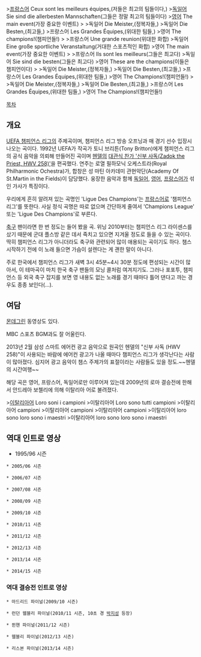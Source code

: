 {{{#!html
<iframe width="560" height="315" src="//www.youtube.com/embed/0Qqd6T_A9LY" frameborder="0" allowfullscreen></iframe>
}}}

>[[프랑스어]] Ceux sont les meilleurs équipes,(저들은 최고의 팀들이다,)
>[[독일어]] Sie sind die allerbesten Mannschaften(그들은 정말 최고의 팀들이다)
>[[영어]] The main event(가장 중요한 이벤트)
>
>독일어 Die Meister,(정복자들,)
>독일어 Die Besten,(최고들,)
>프랑스어 Les Grandes Équipes,(위대한 팀들,)
>영어 The champions!(챔피언들!)
>
>프랑스어 Une grande reunion(위대한 화합)
>독일어 Eine große sportliche Veranstaltung(거대한 스포츠적인 화합)
>영어 The main event(가장 중요한 이벤트)
>
>프랑스어 Ils sont les meilleurs(그들은 최고다)
>독일어 Sie sind die besten(그들은 최고다)
>영어 These are the champions(이들은 챔피언이다)
>
>독일어 Die Meister,(정복자들,)
>독일어 Die Besten,(최고들,)
>프랑스어 Les Grandes Équipes,(위대한 팀들,)
>영어 The Champions!(챔피언들!)
>
>독일어 Die Meister,(정복자들,)
>독일어 Die Besten,(최고들,)
>프랑스어 Les Grandes Équipes,(위대한 팀들,)
>영어 The Champions!(챔피언들!)

{{{+1 UEFA Champions League Anthem.}}}

[[목차]]

== 개요 ==
[[UEFA 챔피언스 리그]]의 주제곡이며, 챔피언스 리그 방송 오프닝과 매 경기 선수 입장시 나오는 곡이다. 1992년 UEFA가 작곡가 토니 브리튼(Tony Britton)에게 챔피언스 리그의 공식 음악을 의뢰해 만들어진 곡이며 [[헨델]]의 [http://www.youtube.com/watch?v=MiXgOQ9_-RI 대관식 찬가 '신부 사독(Zadok the Priest, HWV 258)']을 편곡했다. 연주는 로열 필하모닉 오케스트라(Royal Philharmonic Ochestra)가, 합창은 성 마틴 아카데미 관현악단(Academy Of St.Martin in the Fields)이 담당했다. 웅장한 음악과 함께 [[독일어]], [[영어]], [[프랑스어]]가 섞인 가사가 특징이다.

우리에게 흔히 알려져 있는 곡명인 'Ligue Des Champions'는 [[프랑스어]]로 '챔피언스 리그'를 뜻한다. 사실 정식 곡명은 따로 없으며 간단하게 줄여서 'Champions League' 또는 'Ligue Des Champions'로 부른다.

[[축구]] 팬이라면 한 번 정도는 들어 봤을 곡. 위닝 2010부터는 챔피언스 리그 라이센스를 샀기 때문에 군대 플스방 같은 데서 죽치고 있으면 지겨울 정도로 들을 수 있는 곡이다. 딱히 챔피언스 리그가 아니더라도 축구와 관련되어 많이 애용되는 곡이기도 하다. 챔스 시작하기 전에 이 노래 들으면 가슴이 설렌다는 게 괜한 말이 아니다.

주로 한국에서 챔피언스 리그가 새벽 3시 45분~4시 30분 정도에 편성되는 시간이 많아서, 이 테마곡이 마치 한국 축구 팬들의 모닝 콜처럼 여겨지기도. 그러나 포포투, 챔피언스 등 외국 축구 잡지를 보면 영 내용도 없는 노래를 경기 때마다 틀어 댄다고 까는 경우도 종종 보인다(...).

== 여담 ==

{{{#!html
<object id='skplayer' name='skplayer' width='480' height='384' classid='clsid:D27CDB6E-AE6D-11cf-96B8-444553540000' codebase='http://download.macromedia.com/pub/shockwave/cabs/flash/swflash.cab#version=9.0.115.00'><param name='movie' value='http://v.nate.com/v.sk/movie/0|214353365/20100816160801167511241001' /><param name='allowFullscreen' value='true' /><param name='allowScriptAccess' value='always' /><param name='wmode' value='transparent' /><embed src='http://v.nate.com/v.sk/movie/0|214353365/20100816160801167511241001' wmode='transparent' allowScriptAccess='always' allowFullscreen='true' name='skplayer' width='480' height='384' type='application/x-shockwave-flash' pluginspage='http://www.macromedia.com/go/getflashplayer' /></object>
}}}

[[몬데그린]]  동영상도 있다.

{{{#!html
<iframe width="500" height="408" src="http://serviceapi.nmv.naver.com/flash/convertIframeTag.nhn?vid=C727E8F8905401CE73A51B05353C774D0241&outKey=V12200b4d4c75c32210bfeec481ffc2239ecf0076e24dd3149d88eec481ffc2239ecf" frameborder="no" scrolling="no"></iframe>
}}}

MBC 스포츠 BGM과도 잘 어울린다.

2013년 2월 삼성 스마트 에어컨 광고 음악으로 원곡인 헨델의 "신부 사독 (HWV 258)"이 사용되는 바람에 에어컨 광고가 나올 때마다 챔피언스 리그가 생각난다는 사람이 많아졌다. 심지어 광고 음악이 챔스 주제가의 표절이라는 사람들도 있을 정도.~~헨델의 시간여행~~


해당 곡은 영어, 프랑스어, 독일어로만 이루어져 있는데 2009년의 로마 결승전에 한해서 안드레아 보첼리에 의해 이탈리아 어로 불려졌다. 
{{{#!html
<iframe width="640" height="360" src="http://www.youtube.com/embed/lWmB-Mtp3m8?feature=player_detailpage" frameborder="0" allowfullscreen></iframe>
}}}

>[[이탈리아어]] Loro soni i campioni 
>이탈리아어 Loro sono tutti campioni 
>이탈리아어 campioni
>이탈리아어 campioni 
>이탈리아어 campioni 
>이탈리아어 loro sono loro sono i maestri
>이탈리아어 loro sono loro sono i maestri

== 역대 인트로 영상 ==
* 1995/96 시즌
{{{#!html
<iframe width="640" height="360" src="http://www.youtube.com/embed/VrgercWIqt4?feature=player_detailpage" frameborder="0" allowfullscreen></iframe>
}}}

 * 2005/06 시즌
{{{#!html
<iframe width="640" height="360" src="http://www.youtube.com/embed/vSSXHcttqqA?feature=player_detailpage" frameborder="0" allowfullscreen></iframe>
}}}

 * 2006/07 시즌
{{{#!html
<iframe width="640" height="360" src="http://www.youtube.com/embed/_fiL0aJnv_4?feature=player_detailpage" frameborder="0" allowfullscreen></iframe>
}}}

 * 2007/08 시즌
{{{#!html
<iframe width="640" height="360" src="http://www.youtube.com/embed/6gLZDiMWZBM?feature=player_detailpage" frameborder="0" allowfullscreen></iframe>
}}} 

 * 2008/09 시즌
{{{#!html
<iframe width="640" height="360" src="http://www.youtube.com/embed/-ez0GjNEr_I?feature=player_detailpage" frameborder="0" allowfullscreen></iframe>
}}} 

 * 2009/10 시즌
{{{#!html
<iframe width="640" height="360" src="http://www.youtube.com/embed/uscRYQopR6Y?feature=player_detailpage" frameborder="0" allowfullscreen></iframe>
}}} 

 * 2010/11 시즌 
{{{#!html
<iframe width="640" height="360" src="//www.youtube.com/embed/MnXojadYIrc" frameborder="0" allowfullscreen></iframe>
}}} 

 * 2011/12 시즌
{{{#!html
<iframe width="640" height="360" src="http://www.youtube.com/embed/Rw2_AvAHdSk?feature=player_detailpage" frameborder="0" allowfullscreen></iframe>
}}} 

 * 2012/13 시즌
{{{#!html
<iframe width="640" height="360" src="//www.youtube.com/embed/FlDZPs-JZZY" frameborder="0" allowfullscreen></iframe>}}} 

 * 2013/14 시즌
{{{#!html
<iframe width="640" height="360" src="//www.youtube.com/embed/bsNaCkhq36I?feature=player_detailpage" frameborder="0" allowfullscreen></iframe>
}}}

 * 2014/15 시즌
{{{#!html
<iframe width="640" height="360" src="//www.youtube.com/embed/TANSycz5mgo?
feature=player_detailpage" frameborder="0" allowfullscreen></iframe>
}}}
=== 역대 결승전 인트로 영상 ===
 * 마드리드 파이널(2009/10 시즌)
{{{#!html
<iframe width="640" height="360" src="http://www.youtube.com/embed/09O4tZWezrQ?feature=player_detailpage" frameborder="0" allowfullscreen></iframe>
}}}

 * 런던 웸블리 파이널(2010/11 시즌, 10초 경 [[박지성]] 등장)
{{{#!html
<iframe width="640" height="360" src="http://www.youtube.com/embed/Mo8BIgREOjc?feature=player_detailpage" frameborder="0" allowfullscreen></iframe>
}}}

 * 뮌헨 파이널(2011/12 시즌)
{{{#!html
<iframe width="640" height="360" src="http://www.youtube.com/embed/9UgX_lmuidA?feature=player_detailpage" frameborder="0" allowfullscreen></iframe>
}}}

 * 웸블리 파이널(2012/13 시즌)
{{{#!html
<iframe width="640" height="360" src="//www.youtube.com/embed/h1Ux0POyDEI?feature=player_detailpage" frameborder="0" allowfullscreen></iframe>
}}}

 * 리스본 파이널(2013/14 시즌)
{{{#!html
<iframe width="640" height="360" src="//www.youtube.com/embed/2CJf5PCppsg?feature=player_detailpage" frameborder="0" allowfullscreen></iframe>
}}}

